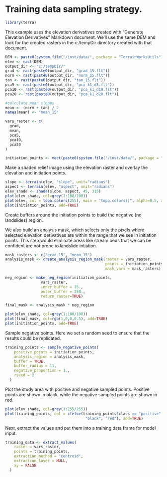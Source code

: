 # Training data sampling strategy.

```r
library(terra)
```

This example uses the elevation derivatives created with "Generate Elevation Derivatives" Markdown document. We'll use the same DEM and look for the created rasters in the c:/tempDir directory created with that document.

```r

DEM <- paste0(system.file("/inst/data/", package = "TerrainWorksUtils"), "/elev_BigCrSmith.flt")
elev <- rast(DEM)
output_dir <- "c:/tempDir/"
grad <- rast(paste0(output_dir, "grad_15.flt"))
norm <- rast(paste0(output_dir, "norm_15.flt"))
tan <- rast(paste0(output_dir, "tan_15.flt"))
pca5 <- rast(paste0(output_dir, "pca_k1_d5.flt"))
pca10 <- rast(paste0(output_dir, "pca_k1_d10.flt"))
pca20 <- rast(paste0(output_dir, "pca_k1_d20.flt"))

#calculate mean slopes
mean <- (norm + tan) / 2
names(mean) <- "mean_15"

vars_raster <- c(
  grad,
  mean,
  pca5,
  pca10,
  pca20
)

initiation_points <- vect(paste0(system.file("/inst/data/", package = "TerrainWorksUtils"), "/initiation_points.shp"))

```

Make a shaded relief image using the elevation raster and overlay the elevation and initiation points.

```r
slope <- terrain(elev, "slope", unit="radians")
aspect <- terrain(elev, "aspect", unit="radians")
elev_shade <- shade(slope, aspect, 45, 315)
plot(elev_shade, col=grey(1:100/100))
plot(elev, col = topo.colors(255), main = "topo.colors()", alpha=0.5, add=TRUE)
plot(initiation_points, add=TRUE)
```

Create buffers around the initiation points to build the negative (no landslides) region. 

We also build an analysis mask, which selects only the pixels where selected 
elevation derivatives are within the range that we see in initiation points.
This step would eliminate areas like stream beds that we can be confident are 
not prone to landslide intiation. 

```r
mask_rasters <- c("grad_15", "mean_15")
analysis_mask <- create_analysis_region_mask(raster = vars_raster, 
                                             points = initiation_points,
                                             mask_vars = mask_rasters)

neg_region <- make_neg_region(initiation_points, 
                vars_raster, 
                inner_buffer = 15., 
                outer_buffer = 250.,
                return_raster=TRUE)

final_mask <- analysis_mask * neg_region

plot(elev_shade, col=grey(1:100/100))
plot(final_mask, col=rgb(1,0,0,0.5), add=TRUE)
plot(initiation_points, add=TRUE)

```

Sample negative points. Here we set a random seed to ensure that the results 
could be replicated. 

```r
training_points <- sample_negative_points(
    positive_points = initiation_points,
    analysis_region = analysis_mask,
    buffer = TRUE,
    buffer_radius = 11,
    negative_proportion = 1., 
    rseed = 2
  )
```

Plot the study area with positive and negative sampled points. Positive points
are shown in black, while the negative sampled points are shown in red. 

```r
plot(elev_shade, col=grey(1:255/255))
plot(training_points, col = ifelse(training_points$class == "positive", 
                                    "black", "red"), add=TRUE)
```

Next, extract the values and put them into a training data frame for model input.

```r
training_data <- extract_values(
    raster = vars_raster,
    points = training_points,
    extraction_method = "centroid",
    extraction_layer = NULL,
    xy = FALSE
  )
```

